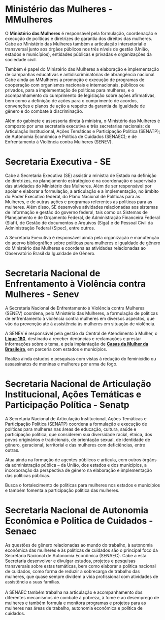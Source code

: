 # Ministério das Mulheres - MMulheres {.unnumbered}

O **Ministério das Mulheres** é responsável pela formulação, coordenação e execução de políticas e diretrizes de garantia dos direitos das mulheres. Cabe ao Ministério das Mulheres também a articulação intersetorial e transversal junto aos órgãos públicos nos três níveis de gestão (União, estados e municípios), entidades públicas e privadas e organizações da sociedade civil.

Também é papel do Ministério das Mulheres a elaboração e implementação de campanhas educativas e antidiscriminatórias de abrangência nacional. Cabe ainda ao MMulheres a promoção e execução de programas de cooperação com organismos nacionais e internacionais, públicos ou privados, para a implementação de políticas para mulheres, e o acompanhamento do cumprimento de legislação sobre ações afirmativas, bem como a definição de ações para o cumprimento de acordos, convenções e planos de ação a respeito da garantia da igualdade de gênero e do combate à discriminação.

Além do gabinete e assessoria direta à ministra, o Ministério das Mulheres é composto por uma secretaria executiva e três secretarias nacionais: de Articulação Institucional, Ações Temáticas e Participação Política (SENATP); de Autonomia Econômica e Política de Cuidados (SENAEC); e de Enfrentamento à Violência contra Mulheres (SENEV).

# Secretaria Executiva - SE {.unnumbered}

Cabe à Secretaria Executiva (SE) assistir a ministra de Estado na definição de diretrizes, no planejamento estratégico e na coordenação e supervisão das atividades do Ministério das Mulheres. Além de ser responsável por apoiar e elaborar a formulação, a articulação e a implementação, no âmbito do Poder Executivo federal, do Plano Nacional de Políticas para as Mulheres, e de outras ações e programas referentes às políticas para as mulheres. Além disso, SE desenvolve atividades relacionadas aos sistemas de informação e gestão do governo federal, tais como os Sistemas de Planejamento e de Orçamento Federal, de Administração Financeira Federal (Siafi), de Gestão de documentos e Arquivos (Siga) e de Pessoal Civil da Administração Federal (Sipec), entre outros.

A Secretaria Executiva é responsável ainda pela organização e manutenção do acervo bibliográfico sobre políticas para mulheres e igualdade de gênero do Ministério das Mulheres e coordena as atividades relacionadas ao Observatório Brasil da Igualdade de Gênero.

# Secretaria Nacional de Enfrentamento à Violência contra Mulheres - Senev {.unnumbered}

A Secretaria Nacional de Enfrentamento à Violência contra Mulheres (SENEV) coordena, pelo Ministério das Mulheres, a formulação de políticas de enfrentamento à violência contra mulheres em diversos aspectos, que vão da prevenção até à assistência às mulheres em situação de violência.

A SENEV é responsável pela gestão da Central de Atendimento à Mulher, o [**Ligue 180**](https://www.gov.br/mulheres/pt-br/ligue-180), destinado a receber denúncias e reclamações e prestar informações sobre o tema, e pela implantação de [**Casas da Mulher da Brasileira**](https://www.gov.br/mulheres/pt-br/acesso-a-informacao/acoes-e-programas-1/casa-da-mulher-brasileira), em parceria com estados e municípios.

Realiza ainda estudos e pesquisas com vistas à redução do feminicídio ou assassinatos de meninas e mulheres por arma de fogo.

# Secretaria Nacional de Articulação Institucional, Ações Temáticas e Participação Política - Senatp {.unnumbered}

A Secretaria Nacional de Articulação Institucional, Ações Temáticas e Participação Política (SENATP) coordena a formulação e execução de políticas para mulheres nas áreas de educação, cultura, saúde e participação política, que considerem sua diversidade racial, étnica, dos povos originários e tradicionais, de orientação sexual, de identidade de gênero, geracional, territorial e das mulheres com deficiências, entre outras.

Atua ainda na formação de agentes públicos e articula, com outros órgãos da administração pública – da União, dos estados e dos municípios, a incorporação da perspectiva de gênero na elaboração e implementação das políticas públicas.

Busca o fortalecimento de políticas para mulheres nos estados e municípios e também fomenta a participação política das mulheres.

# Secretaria Nacional de Autonomia Econômica e Politica de Cuidados - Senaec {.unnumbered}

As questões de gênero relacionadas ao mundo do trabalho, à autonomia econômica das mulheres e às políticas de cuidados são o principal foco da Secretaria Nacional de Autonomia Econômica (SENAEC). Cabe a esta Secretaria desenvolver e divulgar estudos, projetos e pesquisas transversais sobre estas temáticas, bem como elaborar a política nacional de cuidados, como forma de reduzir a sobrecarga de trabalho das mulheres, que quase sempre dividem a vida profissional com atividades de assistência a suas famílias.\
\
A SENAEC também trabalha na articulação e acompanhamento dos diferentes mecanismos de combate à pobreza, à fome e ao desemprego de mulheres e também formula e monitora programas e projetos para as mulheres nas áreas de trabalho, autonomia econômica e política de cuidados.
